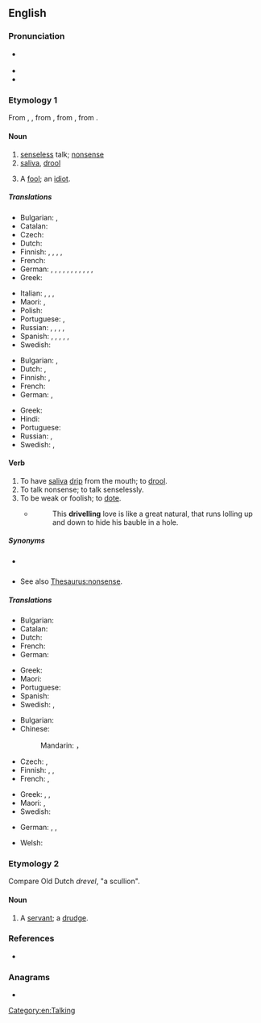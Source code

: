 ==English==

===Pronunciation===
* {{a|UK}} {{IPA|en|/dɹɪv.əl/}}
* {{audio|en|en-us-drivel.ogg|Audio (US)}}
* {{rhymes|en|ɪvəl}}

===Etymology 1===
From {{inh|en|enm|drivelen}}, {{m|enm|drevelen}}, from {{inh|en|ang|dreflian|t=to drivel, slobber, slaver}}, from {{inh|en|gem-pro|*drablijaną}},
from {{der|en|ine-pro|*dʰerebʰ-|t=cloudy, turbid; yeast}}.

====Noun====
{{en-noun|~}}

# [[senseless]] talk; [[nonsense]]
# [[saliva]], [[drool]]
# {{lb|en|obsolete}} A [[fool]]; an [[idiot]].
#: {{rfquotek|lang=en|Sir Philip Sidney}}

=====Translations=====
{{trans-top|senseless talk}}
* Bulgarian: {{t+|bg|глупости|p}}, {{t+|bg|безсмислици|p}}
* Catalan: {{t+|ca|ximpleries|f-p}}
* Czech: {{t|cs|cancy|m-p}}
* Dutch: {{t+|nl|geneuzel|n}}
* Finnish: {{t|fi|höpinä}}, {{t|fi|höpöpuhe}}, {{t+|fi|höpötys}}, {{t+|fi|pöty}}, {{t+|fi|hölynpöly}}
* French: {{t+|fr|foutaise}}
* German: {{t+|de|Blödsinn|m}}, {{t|de|Faselei|f}}, {{t+|de|Gefasel|n}}, {{t+|de|Gelaber|n}}, {{t|de|Laberei|f}}, {{t+|de|Geschwafel|n}}, {{t|de|Schwafelei|f}}, {{t+|de|Gewäsch|n}}, {{t+|de|Geschwätz|n}}, {{t|de|Gesülze|n}}, {{t+|de|Gerede|n}}, {{t+|de|Palaver|n}}
* Greek: {{t+|el|αερολογίες|f|p}}
{{trans-mid}}
* Italian: {{t+|it|sproloquio|m}}, {{t+|it|vaniloquio|m}}, {{t+|it|ciancia|f}}, {{t+|it|corbelleria|f}}
* Maori: {{t|mi|ngutungutuahi}}, {{t|mi|kutukutuahi}}
* Polish: {{t+|pl|bełkot|m}}
* Portuguese: {{t+|pt|besteira|f}}, {{t+|pt|bobagem|f}}
* Russian: {{t+|ru|бессмы́слица|f}}, {{t+|ru|ерунда́|f}}, {{t+|ru|чепуха́|f}}, {{t+|ru|чушь|f}}, {{t+|ru|вздор|m}}
* Spanish: {{t+|es|tonterías|f-p}}, {{t|es|chorradas|f-p}}, {{t+|es|babosadas|f-p}}, {{t|es|leseras|f-p}}, {{t+|es|macanas|f-p}}, {{t+|es|monserga|f}}
* Swedish: {{t+|sv|dravel|n}}
{{trans-bottom}}

{{trans-top|saliva, drool}}
* Bulgarian: {{t+|bg|лиги|p}}, {{t|bg|слюнка|f}}
* Dutch: {{t+|nl|kwijl|n}}, {{t+|nl|speeksel|n}}
* Finnish: {{t+|fi|sylki}}, {{t+|fi|kuola}}
* French: {{t+|fr|bave|f}}
* German: {{t+|de|Geifer|m}}, {{t+|de|Sabber|m}}
{{trans-mid}}
* Greek: {{t+|el|σάλιο|n}}
* Hindi: {{t+|hi|लार|f|tr=lār}}
* Portuguese: {{t+|pt|baba|f}}
* Russian: {{t+|ru|слюна́|f}}, {{t+|ru|слюни|p}}
* Swedish: {{t|sv|drägel|n}}, {{t|sv|dregel|n}}
{{trans-bottom}}

====Verb====
{{en-verb|drivels|driveling|pres_ptc_qual=US|pres_ptc2=drivelling|driveled|past_qual=US|past2=drivelled}}

# To have [[saliva]] [[drip]] from the mouth; to [[drool]].
# To talk nonsense; to talk senselessly.
# To be weak or foolish; to [[dote]].
#* {{RQ:Shakespeare Romeo|II}}
#*: This '''drivelling''' love is like a great natural, that runs lolling up and down to hide his bauble in a hole.
#: {{rfquotek|lang=en|Dryden}}

=====Synonyms=====
* {{sense|have saliva drip from the mouth}} {{l|en|drool}}
* {{sense|talk nonsense}} See also [[Thesaurus:nonsense]].

=====Translations=====
{{trans-top|to have saliva drip from the mouth}}
* Bulgarian: {{t|bg|лигавя се}}
* Catalan: {{t+|ca|bavejar}}
* Dutch: {{t+|nl|kwijlen}}
* French: {{t+|fr|baver}}
* German: {{t+|de|sabbern}}
{{trans-mid}}
* Greek: {{t|el|βγάζω σάλια}}
* Maori: {{t|mi|hāwareware}}
* Portuguese: {{t+|pt|babar}}
* Spanish: {{t+|es|babear}}
* Swedish: {{t+|sv|dregla}}, {{t|sv|drägla}}
{{trans-bottom}}

{{trans-top|to talk nonsense}}
* Bulgarian: {{t|bg|говоря глупости}}
* Chinese:
*: Mandarin: {{t+|cmn|胡说|sc=Hani}}，{{t+|cmn|胡扯|sc=Hani}}
* Czech: {{t|cs|blábolat}}, {{t+|cs|žvanit}}
* Finnish: {{t+|fi|höpsiä}}, {{t+|fi|höpöttää}}, {{t|fi|puhua puuta heinää}}
* French: {{t+|fr|radoter}}, {{t+|fr|baragouiner}}
{{trans-mid}}
* Greek: {{t+|el|αερολογώ}}, {{t+|el|σαλιαρίζω}}, {{t|el|λέω ανοησίες}}
* Maori: {{t|mi|ngutungutuahi}}, {{t|mi|kutukutuahi}}
* Swedish: {{t|sv|dravla}}
{{trans-bottom}}

{{checktrans-top}}
* German: {{t+check|de|faseln}}, {{t+check|de|geifern}}, {{t+check|de|speicheln}}
{{trans-mid}}
* Welsh: {{t+check|cy|glafoeri}}
{{trans-bottom}}

===Etymology 2===
Compare Old Dutch ''drevel'', "a scullion".

====Noun====
{{en-noun}}

# {{lb|en|obsolete}} A [[servant]]; a [[drudge]].
#: {{rfquotek|lang=en|Huloet}}
#: {{rfquotek|lang=en|Edmund Spenser}}

===References===
* {{R:Webster 1913}}

===Anagrams===
* {{anagrams|en|a=deilrv|drevil}}

[[Category:en:Talking]]